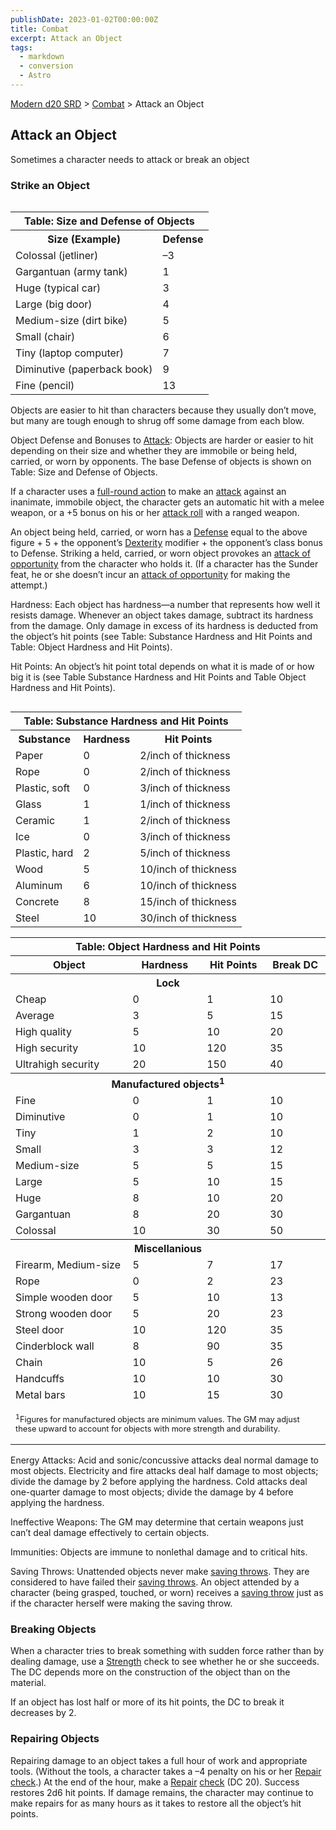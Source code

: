 ```yaml
---
publishDate: 2023-01-02T00:00:00Z
title: Combat
excerpt: Attack an Object
tags:
  - markdown
  - conversion
  - Astro
---
```


[Modern d20 SRD](/#modernD20) > [Combat](modern-d20-srd-combat-index) > Attack an Object

## Attack an Object

Sometimes a character needs to attack or break an object

### Strike an Object


<table style="float: right"><tr><th colspan="2"> Table: Size and Defense of Objects</th></tr> <tr><th>Size (Example)</th><th> Defense</th></tr> <tr><td>Colossal (jetliner)</td><td> –3 </td></tr><tr class="shaded"><td>Gargantuan (army tank)</td><td> 1 </td></tr><tr><td>Huge (typical car)</td><td> 3 </td></tr><tr class="shaded"><td>Large (big door)</td><td> 4 </td></tr><tr><td>Medium-size (dirt bike)</td><td> 5 </td></tr><tr class="shaded"><td>Small (chair)</td><td> 6 </td></tr><tr><td>Tiny (laptop computer)</td><td> 7 </td></tr><tr class="shaded"><td>Diminutive (paperback book)</td><td> 9 </td></tr><tr><td>Fine (pencil)</td><td> 13 </td></tr></table>



Objects are easier to hit than characters because they usually don’t move, but
many are tough enough to shrug off some damage from each blow.

Object Defense and Bonuses to [Attack](modern-d20-srd-combat-attack-bonus):
Objects are harder or easier to hit depending on their size and whether they
are immobile or being held, carried, or worn by opponents. The base Defense of
objects is shown on Table: Size and Defense of Objects.

If a character uses a [full-round action](modern-d20-srd-combat-full-round-actions) to make an [attack](modern-d20-srd-combat-attack-roll) against an
inanimate, immobile object, the character gets an automatic hit with a melee
weapon, or a +5 bonus on his or her [attack roll](modern-d20-srd-combat-attack-roll) with a ranged weapon.

An object being held, carried, or worn has a [Defense](modern-d20-srd-combat-defense) equal to the above figure + 5 + the opponent’s
[Dexterity](modern-d20-srd-basics-ability-scores) modifier + the opponent’s
class bonus to Defense. Striking a held, carried, or worn object provokes an
[attack of opportunity](modern-d20-srd-combat-attacks-of-opportunity) from the
character who holds it. (If a character has the Sunder feat, he or she doesn’t
incur an [attack of opportunity](modern-d20-srd-combat-attacks-of-opportunity)
for making the attempt.)

Hardness: Each object has hardness—a number that represents how well it
resists damage. Whenever an object takes damage, subtract its hardness from
the damage. Only damage in excess of its hardness is deducted from the
object’s hit points (see Table: Substance Hardness and Hit Points and Table:
Object Hardness and Hit Points).

Hit Points: An object’s hit point total depends on what it is made of or how
big it is (see Table Substance Hardness and Hit Points and Table Object
Hardness and Hit Points).


<table style="float: left"><tr><th colspan="3"> Table: Substance Hardness and Hit Points</th></tr> <tr><th>Substance</th><th> Hardness</th><th> Hit Points</th></tr> <tr><td>Paper</td><td> 0</td><td> 2/inch of thickness </td></tr><tr class="shaded"><td>Rope</td><td> 0</td><td> 2/inch of thickness </td></tr><tr><td>Plastic, soft</td><td> 0</td><td> 3/inch of thickness </td></tr><tr class="shaded"><td>Glass</td><td> 1</td><td> 1/inch of thickness </td></tr><tr><td>Ceramic</td><td> 1</td><td> 2/inch of thickness </td></tr><tr class="shaded"><td>Ice</td><td> 0</td><td> 3/inch of thickness </td></tr><tr><td>Plastic, hard</td><td> 2</td><td> 5/inch of thickness </td></tr><tr class="shaded"><td>Wood</td><td> 5</td><td> 10/inch of thickness </td></tr><tr><td>Aluminum</td><td> 6</td><td> 10/inch of thickness </td></tr><tr class="shaded"><td>Concrete</td><td> 8</td><td> 15/inch of thickness </td></tr><tr><td>Steel</td><td> 10</td><td> 30/inch of thickness </td></tr></table>

 
<table><tr><th colspan="4"> Table: Object Hardness and Hit Points</th></tr> <tr><th> Object</th><th> Hardness</th><th> Hit Points</th><th> Break DC</th></tr> <tr><th colspan="4">Lock </th></tr> <tr><td> Cheap</td><td> 0</td><td> 1</td><td> 10 </td></tr><tr class="shaded"><td>Average</td><td> 3</td><td> 5</td><td> 15 </td></tr><tr><td>High quality</td><td> 5</td><td> 10</td><td> 20 </td></tr><tr class="shaded"><td>High security</td><td> 10</td><td> 120</td><td> 35 </td></tr><tr><td>Ultrahigh security</td><td> 20</td><td> 150</td><td> 40 </td></tr><tr><th colspan="4">Manufactured objects<sup>1</sup></th></tr><tr> </tr><tr><td> Fine</td><td> 0</td><td> 1</td><td> 10 </td></tr><tr class="shaded"><td>Diminutive</td><td> 0</td><td> 1</td><td> 10 </td></tr><tr><td>Tiny</td><td> 1</td><td> 2</td><td> 10 </td></tr><tr class="shaded"><td>Small</td><td> 3</td><td> 3</td><td> 12 </td></tr><tr><td>Medium-size</td><td> 5</td><td> 5</td><td> 15 </td></tr><tr class="shaded"><td>Large</td><td> 5</td><td> 10</td><td> 15 </td></tr><tr><td>Huge</td><td> 8</td><td> 10</td><td> 20 </td></tr><tr class="shaded"><td>Gargantuan</td><td> 8</td><td> 20</td><td> 30 </td></tr><tr><td>Colossal</td><td> 10</td><td> 30</td><td> 50 </td></tr> <tr><th colspan="4">Miscellanious </th></tr> <tr class="shaded"><td>Firearm, Medium-size</td><td> 5</td><td> 7</td><td> 17 </td></tr><tr><td>Rope</td><td> 0</td><td> 2</td><td> 23 </td></tr><tr class="shaded"><td>Simple wooden door</td><td> 5</td><td> 10</td><td> 13 </td></tr><tr><td>Strong wooden door</td><td> 5</td><td> 20</td><td> 23 </td></tr><tr class="shaded"><td>Steel door</td><td> 10</td><td> 120</td><td> 35 </td></tr><tr><td>Cinderblock wall</td><td> 8</td><td> 90</td><td> 35 </td></tr><tr class="shaded"><td>Chain</td><td> 10</td><td> 5</td><td> 26 </td></tr><tr><td>Handcuffs</td><td> 10</td><td> 10</td><td> 30 </td></tr><tr class="shaded"><td>Metal bars</td><td> 10</td><td> 15</td><td> 30 </td></tr> <tr><td colspan="4"> <p style="text-align: left; font-size: .8em;"><sup>1</sup>Figures for manufactured objects are minimum values. The GM may adjust these upward to account for objects with more strength and durability.</p> </td></tr></table>



Energy Attacks: Acid and sonic/concussive attacks deal normal damage to most
objects. Electricity and fire attacks deal half damage to most objects; divide
the damage by 2 before applying the hardness. Cold attacks deal one-quarter
damage to most objects; divide the damage by 4 before applying the hardness.

Ineffective Weapons: The GM may determine that certain weapons just can’t deal
damage effectively to certain objects.

Immunities: Objects are immune to nonlethal damage and to critical hits.

Saving Throws: Unattended objects never make [saving throws](modern-d20-srd-basics-saving-throws). They are considered to have failed their [saving throws](modern-d20-srd-basics-saving-throws). An object attended by a
character (being grasped, touched, or worn) receives a [saving throw](modern-d20-srd-basics-saving-throws) just as if the character herself
were making the saving throw.

### Breaking Objects

When a character tries to break something with sudden force rather than by
dealing damage, use a [Strength](modern-d20-srd-basics-ability-scores) check
to see whether he or she succeeds. The DC depends more on the construction of
the object than on the material.

If an object has lost half or more of its hit points, the DC to break it
decreases by 2.

### Repairing Objects

Repairing damage to an object takes a full hour of work and appropriate tools.
(Without the tools, a character takes a –4 penalty on his or her
[Repair](modern-d20-srd-skills-repair) [check](modern-d20-srd-skills-skill-basics-php#skill-check-index).) At the end of the hour, make a
[Repair](modern-d20-srd-skills-repair) [check](modern-d20-srd-skills-skill-basics-php#skill-check-index) (DC 20). Success restores 2d6 hit points. If
damage remains, the character may continue to make repairs for as many hours
as it takes to restore all the object’s hit points.

